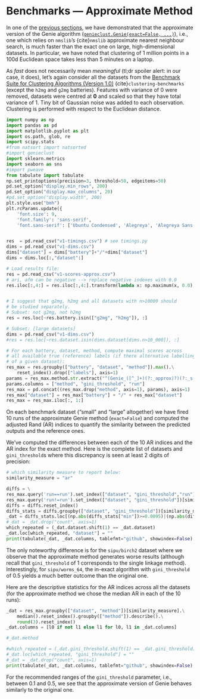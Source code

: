 # Benchmarks — Approximate Method

In one of the [previous sections](timings), we have demonstrated that the approximate version
of the Genie algorithm ([`genieclust.Genie(exact=False, ...)`](genieclust.Genie)), i.e.,
one which relies on `nmslib`'s {cite}`nmslib` approximate nearest neighbour search,
is much faster than the exact one on large, high-dimensional datasets.
In particular, we have noted that clustering of 1 million points
in a 100d Euclidean space takes less than 5 minutes on a laptop.

As *fast* does not necessarily mean *meaningful* (tl;dr spoiler alert: in our case, it does),
let's again consider  all the datasets
from the [Benchmark Suite for Clustering Algorithms (Version 1.0)](https://clustering-benchmarks.gagolewski.com)
{cite}`clustering-benchmarks`
(except the `h2mg` and `g2mg` batteries). Features with variance of 0 were
removed, datasets were centred at **0** and scaled so that they have total
variance of 1. Tiny bit of Gaussian noise was added to each observation.
Clustering is performed with respect to the Euclidean distance.



```python
import numpy as np
import pandas as pd
import matplotlib.pyplot as plt
import os.path, glob, re
import scipy.stats
#from natsort import natsorted
#import genieclust
import sklearn.metrics
import seaborn as sns
#import pweave
from tabulate import tabulate
np.set_printoptions(precision=3, threshold=50, edgeitems=50)
pd.set_option("display.min_rows", 200)
pd.set_option("display.max_columns", 20)
#pd.set_option("display.width", 200)
plt.style.use("bmh")
plt.rcParams.update({
    'font.size': 9,
    'font.family': 'sans-serif',
    'font.sans-serif': ['Ubuntu Condensed', 'Alegreya', 'Alegreya Sans']})


res  = pd.read_csv("v1-timings.csv") # see timings.py
dims = pd.read_csv("v1-dims.csv")
dims["dataset"] = dims["battery"]+"/"+dims["dataset"]
dims = dims.loc[:,"dataset":]
```



```python
# Load results file:
res = pd.read_csv("v1-scores-approx.csv")
# ari, afm can be negative --> replace negative indexes with 0.0
res.iloc[:,4:] = res.iloc[:,4:].transform(lambda x: np.maximum(x, 0.0), axis=1)


# I suggest that g2mg, h2mg and all datasets with n>10000 should
# be studied separately.
# Subset: not g2mg, not h2mg
res = res.loc[~res.battery.isin(["g2mg", "h2mg"]), :]

# Subset: [large datasets]
dims = pd.read_csv("v1-dims.csv")
#res = res.loc[~res.dataset.isin(dims.dataset[dims.n>10_000]), :]

# For each battery, dataset, method, compute maximal scores across
# all available true (reference) labels (if there alternative labellings
# of a given dataset):
res_max = res.groupby(["battery", "dataset", "method"]).max().\
    reset_index().drop(["labels"], axis=1)
params = res_max.method.str.extract("^(Genie_([^_]+)(?:_approx)?)(?:_s([0-9]+))?$")
params.columns = ["method", "gini_threshold", "run"]
res_max = pd.concat((res_max.drop("method", axis=1), params), axis=1)
res_max["dataset"] = res_max["battery"] + "/" + res_max["dataset"]
res_max = res_max.iloc[:, 1:]
```



On each benchmark dataset ("small" and "large" altogether)
we have fired 10 runs of the approximate Genie method (`exact=False`)
and computed the adjusted Rand (AR) indices to quantify the similarity between the predicted
outputs and the reference ones.

We've computed the differences between each of the 10 AR indices
and the AR index for the exact method. Here is the complete list of datasets
and `gini_threshold`s where this discrepancy is seen at least 2 digits of precision:

```python
# which similarity measure to report below:
similarity_measure = "ar"

diffs = \
res_max.query('run==run').set_index(["dataset", "gini_threshold","run"])[similarity_measure]-\
res_max.query('run!=run').set_index(["dataset", "gini_threshold"])[similarity_measure].rename(similarity_measure)
diffs = diffs.reset_index()
diffs_stats = diffs.groupby(["dataset", "gini_threshold"])[similarity_measure].describe().reset_index()
_dat = diffs_stats.loc[(np.abs(diffs_stats["min"])>=0.0095)|(np.abs(diffs_stats["max"])>=0.0095),:].round(2)
#_dat = _dat.drop("count", axis=1)
which_repeated = (_dat.dataset.shift(1) == _dat.dataset)
_dat.loc[which_repeated, "dataset"] = ""
print(tabulate(_dat, _dat.columns, tablefmt="github", showindex=False), "\n\n")
```


The only noteworthy  difference is for the `sipu/birch2` dataset
where we observe that the approximate method generates worse results
(although recall that `gini_threshold` of 1 corresponds to the single linkage method).
Interestingly, for `sipu/worms_64`, the in-exact algorithm with `gini_threshold`
of 0.5 yields a much better outcome than the original one.


Here are the descriptive statistics for the AR indices across all the datasets
(for the approximate method we chose the median AR in each of the 10 runs):

```python
_dat = res_max.groupby(["dataset", "method"])[similarity_measure].\
    median().reset_index().groupby(["method"]).describe().\
    round(3).reset_index()
_dat.columns = [l0 if not l1 else l1 for l0, l1 in _dat.columns]

#_dat.method

#which_repeated = (_dat.gini_threshold.shift(1) == _dat.gini_threshold)
#_dat.loc[which_repeated, "gini_threshold"] = ""
#_dat = _dat.drop("count", axis=1)
print(tabulate(_dat, _dat.columns, tablefmt="github", showindex=False), "\n\n")
```


For the recommended ranges of the `gini_threshold` parameter,
i.e., between 0.1 and 0.5, we see that the approximate version of Genie
behaves similarly to the original one.
